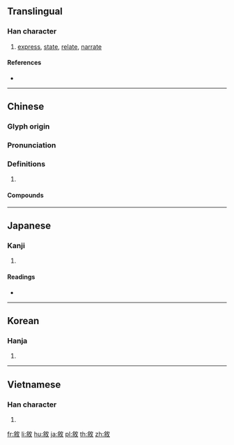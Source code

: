 {{character info/new}}
{{also|叙|敍}}
==Translingual==

===Han character===
{{Han char|rn=66|rad=攴|as=07|sn=11|four=88940|canj=ODOK|ids=⿰余攵}}

# [[express]], [[state]], [[relate]], [[narrate]]

====References====
* {{Han ref|kx=0472.051|dkj=13206|dj=0821.140|hdz=21463.030|uh=6558|ud=25944|bh=B1D4|bd=45524}}

----

==Chinese==
{{zh-forms|s=叙|alt=敍}}

===Glyph origin===
{{Han etym}}

===Pronunciation===
{{zh-pron
|m=xù
|c=zeoi6
|mn=qz:sǐr/tw,xm:sū/zz:sī
|mc=y
|oc=y
|cat=
}}

===Definitions===
{{zh-hanzi}}

# {{rfdef|zh}}

====Compounds====
{{zh-der|他敘式|倒敘|共敘舊姻|套敘|容敘|少敘|平鋪直敘|惇敘|插敘|敘事|敘事句|敘事文|敘事曲|敘事詩|敘傳|敘別|敘功|敘勛|敘家常|敘文|敘明|敘獎|敘用|敘禮|敘舊|敘言|敘話|敘說|敘談|敘論|敘述|敘述句|敘錄|敘闊|暢敘|泣笑敘闊|秩敘|自敘帖|記敘|記敘文|議敘|追敘|銓敘|鋪敘|閒敘|順敘}}

----

==Japanese==

===Kanji===
{{ja-kanji|grade=|rs=攴07}}

# {{defn|lang=ja|sort=攴07}}

====Readings====
* {{ja-readings|on=[[じょ]] (jo)|kun=[[ついでる]] (tsuideru), [[ついで]] (tsuide)}}

----

==Korean==

===Hanja===
{{ko-hanja|hangeul=서|eumhun=|rv=seo|mr=sŏ|y=se}}

# {{defn|lang=ko|sort=攴07}}

----

==Vietnamese==

===Han character===
{{vi-hantu|[[tự]]|rs=攴07}}

# {{defn|lang=vi|sort=攴07}}

[[fr:敘]]
[[li:敘]]
[[hu:敘]]
[[ja:敘]]
[[pl:敘]]
[[th:敘]]
[[zh:敘]]